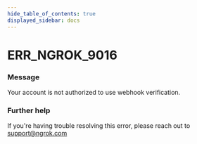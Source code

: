 ```yaml
---
hide_table_of_contents: true
displayed_sidebar: docs
---
```



# ERR_NGROK_9016

### Message
Your account is not authorized to use webhook verification.

<ErrorDetails error='err_ngrok_9016' />


### Further help
If you're having trouble resolving this error, please reach out to [support@ngrok.com](mailto:support@ngrok.com?subject=Help%20with%20ERR_NGROK_9016)

